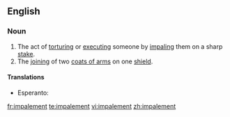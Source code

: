 ==English==
{{wikipedia}}

===Noun===
{{en-noun}}

# The act of [[torturing]] or [[executing]] someone by [[impaling]] them on a sharp [[stake]].
# The [[joining]] of two [[coat of arms|coats of arms]] on one [[shield]].

====Translations====
{{trans-top|act of torturing}}
{{trans-mid}}
* Esperanto: {{t|eo|palisumo}}
{{trans-bottom}}

[[fr:impalement]]
[[te:impalement]]
[[vi:impalement]]
[[zh:impalement]]